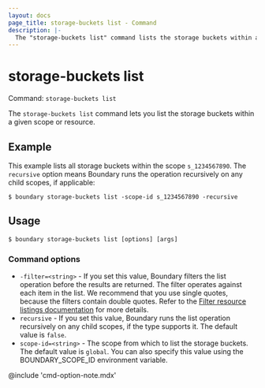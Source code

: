 ```yaml
---
layout: docs
page_title: storage-buckets list - Command
description: |-
  The "storage-buckets list" command lists the storage buckets within a given scope or resource.
---
```


# storage-buckets list

Command: `storage-buckets list`

The `storage-buckets list` command lets you list the storage buckets within a given scope or resource.

## Example

This example lists all storage buckets within the scope `s_1234567890`.
The `recursive` option means Boundary runs the operation recursively on any child scopes, if applicable:

```shell-session
$ boundary storage-buckets list -scope-id s_1234567890 -recursive
```

## Usage

<CodeBlockConfig hideClipboard>

```shell-session
$ boundary storage-buckets list [options] [args]
```

</CodeBlockConfig>

### Command options

- `-filter=<string>` - If you set this value, Boundary filters the list operation before the results are returned.
The filter operates against each item in the list.
We recommend that you use single quotes, because the filters contain double quotes.
Refer to the [Filter resource listings documentation](/boundary/docs/concepts/filtering/resource-listing) for more details.
- `recursive` - If you set this value, Boundary runs the list operation recursively on any child scopes, if the type supports it.
The default value is `false`.
- `scope-id=<string>` - The scope from which to list the storage buckets.
The default value is `global`.
You can also specify this value using the BOUNDARY_SCOPE_ID environment variable.

@include 'cmd-option-note.mdx'